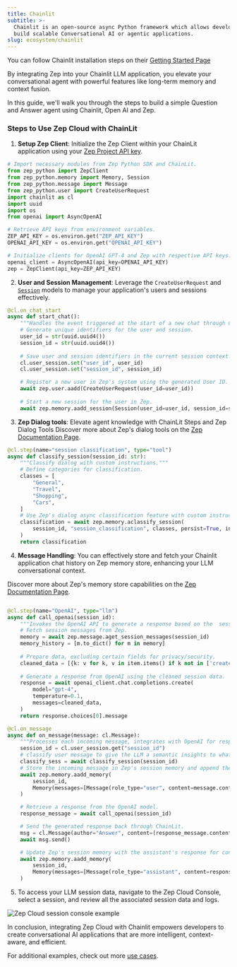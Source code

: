 ```yaml
---
title: Chainlit
subtitle: >-
  Chainlit is an open-source async Python framework which allows developers to
  build scalable Conversational AI or agentic applications.
slug: ecosystem/chainlit
---
```



<Note>
    You can follow Chainlit installation steps on their
    <a href="https://docs.chainlit.io/get-started/installation">Getting Started Page</a>
</Note>

By integrating Zep into your Chainlit LLM application, you elevate your conversational agent with powerful features like long-term memory and context fusion.

In this guide, we'll walk you through the steps to build a simple Question and Answer agent using Chainlit, Open AI and Zep.


### Steps to Use Zep Cloud with ChainLit

1. **Setup Zep Client**: Initialize the Zep Client within your ChainLit application using your [Zep Project API key](https://help.getzep.com/projects).

```python
# Import necessary modules from Zep Python SDK and ChainLit.
from zep_python import ZepClient
from zep_python.memory import Memory, Session
from zep_python.message import Message
from zep_python.user import CreateUserRequest
import chainlit as cl
import uuid
import os
from openai import AsyncOpenAI

# Retrieve API keys from environment variables.
ZEP_API_KEY = os.environ.get("ZEP_API_KEY")
OPENAI_API_KEY = os.environ.get("OPENAI_API_KEY")

# Initialize clients for OpenAI GPT-4 and Zep with respective API keys.
openai_client = AsyncOpenAI(api_key=OPENAI_API_KEY)
zep = ZepClient(api_key=ZEP_API_KEY)
```

2. **User and Session Management**: Leverage the `CreateUserRequest` and [`Session`](https://help.getzep.com/chat-history-memory/sessions) models to manage your application's users and sessions effectively.

```python
@cl.on_chat_start
async def start_chat():
    """Handles the event triggered at the start of a new chat through ChainLit."""
    # Generate unique identifiers for the user and session.
    user_id = str(uuid.uuid4())
    session_id = str(uuid.uuid4())
    
    # Save user and session identifiers in the current session context.
    cl.user_session.set("user_id", user_id)
    cl.user_session.set("session_id", session_id)

    # Register a new user in Zep's system using the generated User ID.
    await zep.user.aadd(CreateUserRequest(user_id=user_id))
    
    # Start a new session for the user in Zep.
    await zep.memory.aadd_session(Session(user_id=user_id, session_id=session_id))
```


3. **Zep Dialog tools**: Elevate agent knowledge with ChainLit Steps and Zep Dialog Tools
<Info>Discover more about Zep's dialog tools on the <a href="https://help.getzep.com/dialog-classification"> Zep Documentation Page</a>.</Info>


```python
@cl.step(name="session classification", type="tool")
async def classify_session(session_id: str):
    """Classify dialog with custom instructions."""
    # Define categories for classification.
    classes = [
        "General",
        "Travel",
        "Shopping",
        "Cars",
    ]
    # Use Zep's dialog async classification feature with custom instruction for session classification.
    classification = await zep.memory.aclassify_session(
        session_id, "session_classification", classes, persist=True, instruction="you are a helpful assistance, give a conversation classify 0 for General topics, 1 for Travel-related discussions, 2 for Shopping conversations, and 3 for talks about Cars. For example, a chat about visiting Paris for landmarks and cuisine should be classified as 1."
    )
    return classification
```



4. **Message Handling**: You can effectively store and fetch your Chainlit application chat history on Zep memory store, enhancing your LLM conversational context.

<Info>Discover more about Zep's memory store capabilities on the <a href="https://help.getzep.com/chat-history-memory/memories"> Zep Documentation Page</a>.</Info>


```python

@cl.step(name="OpenAI", type="llm")
async def call_openai(session_id):
    """Invokes the OpenAI API to generate a response based on the  session message history."""
    # Fetch session messages from Zep.
    memory = await zep.message.aget_session_messages(session_id)
    memory_history = [m.to_dict() for m in memory]
    
    # Prepare data, excluding certain fields for privacy/security.
    cleaned_data = [{k: v for k, v in item.items() if k not in ['created_at', 'role_type', 'token_count', 'uuid']} for item in memory_history]
    
    # Generate a response from OpenAI using the cleaned session data.
    response = await openai_client.chat.completions.create(
        model="gpt-4",
        temperature=0.1,
        messages=cleaned_data,
    )
    return response.choices[0].message

@cl.on_message
async def on_message(message: cl.Message):
    """Processes each incoming message, integrates with OpenAI for response, and updates Zep memory."""
    session_id = cl.user_session.get("session_id")
    # classify user message to give the LLM a semantic insights to what the user request is about
    classify_sess = await classify_session(session_id)
    # Store the incoming message in Zep's session memory and append the classified dialog.
    await zep.memory.aadd_memory(
        session_id,
        Memory(messages=[Message(role_type="user", content=message.content + "\n" + "conversation_topic: " + classify_sess.class_, role="user")]),
    )

    # Retrieve a response from the OpenAI model.
    response_message = await call_openai(session_id)

    # Send the generated response back through ChainLit.
    msg = cl.Message(author="Answer", content=(response_message.content))
    await msg.send()

    # Update Zep's session memory with the assistant's response for continuity.
    await zep.memory.aadd_memory(
        session_id,
        Memory(messages=[Message(role_type="assistant", content=response_message.content, role="assistant")]),
    )

```
5. To access your LLM session data, navigate to the Zep Cloud Console, select a session, and review all the associated session data and logs.

<img
    alt="Zep Cloud session console example"
    src="../images/session-chainlit-ecosystem.png"
/>


In conclusion, integrating Zep Cloud with Chainlit empowers developers to create conversational AI applications that are more intelligent, context-aware, and efficient.

For additional examples, check out more [use cases](https://github.com/getzep/zep-python/tree/main/examples).

